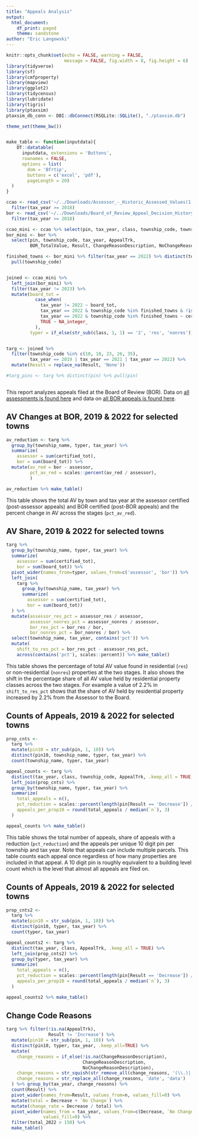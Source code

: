 ```yaml
---
title: "Appeals Analysis"
output: 
  html_document:
    df_print: paged
    theme: sandstone
author: "Eric Langowski"
---
```


```r
knitr::opts_chunk$set(echo = FALSE, warning = FALSE, 
                      message = FALSE, fig.width = 8, fig.height = 6)
library(tidyverse)
library(sf)
library(cmfproperty)
library(mapview)
library(ggplot2)
library(tidycensus)
library(lubridate)
library(tigris)
library(ptaxsim)
ptaxsim_db_conn <- DBI::dbConnect(RSQLite::SQLite(), "./ptaxsim.db")

theme_set(theme_bw())


make_table <- function(inputdata){
    DT::datatable(
      inputdata, extensions = 'Buttons', 
      rownames = FALSE,
      options = list(
        dom = 'Bfrtip', 
        buttons = c('excel', 'pdf'),
        pageLength = 20)
  )
}

ccao <- read_csv('~/../Downloads/Assessor_-_Historic_Assessed_Values(1).csv') %>%
  filter(tax_year >= 2018)
bor <- read_csv('~/../Downloads/Board_of_Review_Appeal_Decision_History(2).csv') %>%
  filter(tax_year >= 2018)

ccao_mini <- ccao %>% select(pin, tax_year, class, township_code, township_name, certified_tot, board_tot)
bor_mini <- bor %>% 
  select(pin, township_code, tax_year, AppealTrk, 
         BOR_TotalValue, Result, ChangeReasonDescription, NoChangeReasonDescription)

finished_towns <- bor_mini %>% filter(tax_year == 2022) %>% distinct(township_code) %>%
  pull(township_code)


joined <- ccao_mini %>% 
  left_join(bor_mini) %>%
  filter(tax_year != 2023) %>%
  mutate(board_tot = 
           case_when(
             tax_year != 2022 ~ board_tot,
             tax_year == 2022 & township_code %in% finished_towns & !is.na(BOR_TotalValue) ~ BOR_TotalValue,
             tax_year == 2022 & township_code %in% finished_towns ~ certified_tot,
             TRUE ~ NA_integer_
           ),
         typer = if_else(str_sub(class, 1, 1) == '2', 'res', 'nonres'))


targ <- joined %>%
  filter(township_code %in% c(10, 18, 23, 26, 35),
         tax_year == 2019 | tax_year == 2021 | tax_year == 2022) %>%
  mutate(Result = replace_na(Result, 'None'))

#targ_pins <- targ %>% distinct(pin) %>% pull(pin)



```

This report analyzes appeals filed at the Board of Review (BOR). Data on [all assessments is found here](https://datacatalog.cookcountyil.gov/Property-Taxation/Assessor-Historic-Assessed-Values/uzyt-m557) and data on [all BOR appeals is found here](https://datacatalog.cookcountyil.gov/Property-Taxation/Board-of-Review-Appeal-Decision-History/7pny-nedm).

## AV Changes at BOR, 2019 & 2022 for selected towns

```r
av_reduction <- targ %>%
  group_by(township_name, typer, tax_year) %>%
  summarize(
    assessor = sum(certified_tot),
    bor = sum(board_tot)) %>%
  mutate(av_red = bor - assessor, 
         pct_av_red = scales::percent(av_red / assessor),
         )

av_reduction %>% make_table()
```

This table shows the total AV by town and tax year at the assessor certified (post-assessor appeals) and BOR certified (post-BOR appeals) and the percent change in AV across the stages (`pct_av_red`).

## AV Share, 2019 & 2022 for selected towns

```r
targ %>%
  group_by(township_name, typer, tax_year) %>%
  summarize(
    assessor = sum(certified_tot),
    bor = sum(board_tot)) %>%
  pivot_wider(names_from=typer, values_from=c('assessor', 'bor')) %>%
  left_join(
    targ %>%
      group_by(township_name, tax_year) %>%
      summarize(
        assessor = sum(certified_tot),
        bor = sum(board_tot))
  ) %>%
  mutate(assessor_res_pct = assessor_res / assessor,
         assessor_nonres_pct = assessor_nonres / assessor,
         bor_res_pct = bor_res / bor,
         bor_nonres_pct = bor_nonres / bor) %>%
  select(township_name, tax_year, contains('pct')) %>%
  mutate(
    shift_to_res_pct = bor_res_pct - assessor_res_pct,
    across(contains('pct'), scales::percent)) %>% make_table()
```

This table shows the percentage of total AV value found in residential (`res`) or non-residential (`nonres`) properties at the two stages. It also shows the shift in the percentage share of all AV value held by residential property classes across the two stages. For example a value of 2.2% in `shift_to_res_pct` shows that the share of AV held by residential property increased by 2.2% from the Assessor to the Board.

## Counts of Appeals, 2019 & 2022 for selected towns

```r
prop_cnts <- 
  targ %>% 
  mutate(pin10 = str_sub(pin, 1, 10)) %>% 
  distinct(pin10, township_name, typer, tax_year) %>% 
  count(township_name, typer, tax_year)

appeal_counts <- targ %>%
  distinct(tax_year, class, township_code, AppealTrk, .keep_all = TRUE) %>%
  left_join(prop_cnts) %>%
  group_by(township_name, typer, tax_year) %>%
  summarize(
    total_appeals = n(),
    pct_reduction = scales::percent(length(pin[Result == 'Decrease']) / total_appeals),
    appeals_per_prop10 = round(total_appeals / median(`n`), 3)
  )

appeal_counts %>% make_table()
```


This table shows the total number of appeals, share of appeals with a reduction (`pct_reduction`) and the appeals per unique 10 digit pin per township and tax year. Note that appeals can include multiple parcels. This table counts each appeal once regardless of how many properties are included in that appeal. A 10 digit pin is roughly equivalent to a building level count which is the level that almost all appeals are filed on.

## Counts of Appeals, 2019 & 2022 for selected towns

```r
prop_cnts2 <- 
  targ %>% 
  mutate(pin10 = str_sub(pin, 1, 10)) %>% 
  distinct(pin10, typer, tax_year) %>% 
  count(typer, tax_year)

appeal_counts2 <- targ %>%
  distinct(tax_year, class, AppealTrk, .keep_all = TRUE) %>%
  left_join(prop_cnts2) %>%
  group_by(typer, tax_year) %>%
  summarize(
    total_appeals = n(),
    pct_reduction = scales::percent(length(pin[Result == 'Decrease']) / total_appeals),
    appeals_per_prop10 = round(total_appeals / median(`n`), 3)
  )

appeal_counts2 %>% make_table()
```


## Change Code Reasons

```r
targ %>% filter(!is.na(AppealTrk),
                Result != 'Increase') %>% 
  mutate(pin10 = str_sub(pin, 1, 10)) %>% 
  distinct(pin10, typer, tax_year, .keep_all=TRUE) %>%
  mutate(
    change_reasons = if_else(!is.na(ChangeReasonDescription), 
                             ChangeReasonDescription, 
                             NoChangeReasonDescription),
    change_reasons = str_squish(str_remove_all(change_reasons, '(\\.)|,')),
    change_reasons = str_replace_all(change_reasons, 'date', 'data')
  ) %>% group_by(tax_year, change_reasons) %>%
  count(Result) %>%
  pivot_wider(names_from=Result, values_from=n, values_fill=0) %>%
  mutate(total = Decrease + `No Change`) %>%
  mutate(change_rate = Decrease / total) %>%
  pivot_wider(names_from = tax_year, values_from=c(Decrease, `No Change`, total, change_rate),
              values_fill=0) %>%
  filter(total_2022 > 150) %>%
  make_table()


```

